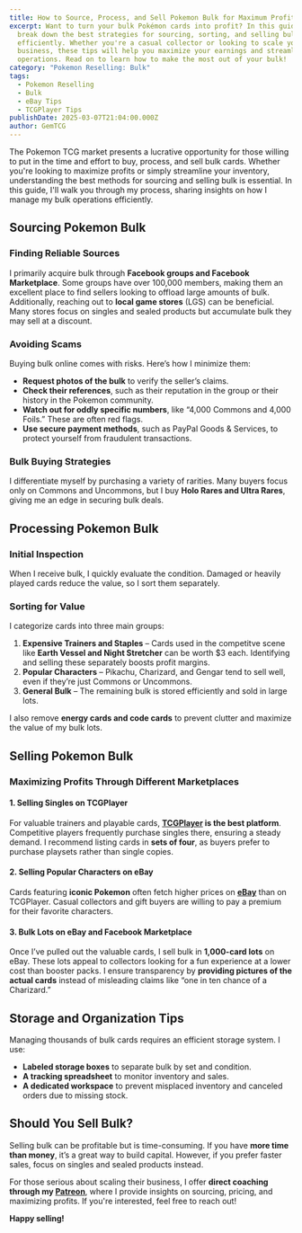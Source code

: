 ```yaml
---
title: How to Source, Process, and Sell Pokemon Bulk for Maximum Profit
excerpt: Want to turn your bulk Pokémon cards into profit? In this guide, I
  break down the best strategies for sourcing, sorting, and selling bulk
  efficiently. Whether you're a casual collector or looking to scale your
  business, these tips will help you maximize your earnings and streamline your
  operations. Read on to learn how to make the most out of your bulk!
category: "Pokemon Reselling: Bulk"
tags:
  - Pokemon Reselling
  - Bulk
  - eBay Tips
  - TCGPlayer Tips
publishDate: 2025-03-07T21:04:00.000Z
author: GemTCG
---
```


<YouTube id="znArjXcdoZA" />

The Pokemon TCG market presents a lucrative opportunity for those willing to put in the time and effort to buy, process, and sell bulk cards. Whether you're looking to maximize profits or simply streamline your inventory, understanding the best methods for sourcing and selling bulk is essential. In this guide, I'll walk you through my process, sharing insights on how I manage my bulk operations efficiently.


## **Sourcing Pokemon Bulk**

### **Finding Reliable Sources**

I primarily acquire bulk through **Facebook groups and Facebook Marketplace**. Some groups have over 100,000 members, making them an excellent place to find sellers looking to offload large amounts of bulk. Additionally, reaching out to **local game stores** (LGS) can be beneficial. Many stores focus on singles and sealed products but accumulate bulk they may sell at a discount.

### **Avoiding Scams**

Buying bulk online comes with risks. Here’s how I minimize them:

* **Request photos of the bulk** to verify the seller’s claims.
* **Check their references**, such as their reputation in the group or their history in the Pokemon community.
* **Watch out for oddly specific numbers**, like “4,000 Commons and 4,000 Foils.” These are often red flags.
* **Use secure payment methods**, such as PayPal Goods & Services, to protect yourself from fraudulent transactions.

### **Bulk Buying Strategies**

I differentiate myself by purchasing a variety of rarities. Many buyers focus only on Commons and Uncommons, but I buy **Holo Rares and Ultra Rares**, giving me an edge in securing bulk deals.

## **Processing Pokemon Bulk**

### **Initial Inspection**

When I receive bulk, I quickly evaluate the condition. Damaged or heavily played cards reduce the value, so I sort them separately.

### **Sorting for Value**

I categorize cards into three main groups:

1. **Expensive Trainers and Staples** – Cards used in the competitve scene like **Earth Vessel and Night Stretcher** can be worth $3 each. Identifying and selling these separately boosts profit margins.
2. **Popular Characters** – Pikachu, Charizard, and Gengar tend to sell well, even if they’re just Commons or Uncommons.
3. **General Bulk** – The remaining bulk is stored efficiently and sold in large lots.

I also remove **energy cards and code cards** to prevent clutter and maximize the value of my bulk lots.

## **Selling Pokemon Bulk**

### **Maximizing Profits Through Different Marketplaces**

#### **1. Selling Singles on TCGPlayer**

For valuable trainers and playable cards, **[TCGPlayer](https://tcgplayer.com) is the best platform**. Competitive players frequently purchase singles there, ensuring a steady demand. I recommend listing cards in **sets of four**, as buyers prefer to purchase playsets rather than single copies.

#### **2. Selling Popular Characters on eBay**

Cards featuring **iconic Pokemon** often fetch higher prices on **[eBay](https://ebay.com)** than on TCGPlayer. Casual collectors and gift buyers are willing to pay a premium for their favorite characters.

#### **3. Bulk Lots on eBay and Facebook Marketplace**

Once I’ve pulled out the valuable cards, I sell bulk in **1,000-card lots** on eBay. These lots appeal to collectors looking for a fun experience at a lower cost than booster packs. I ensure transparency by **providing pictures of the actual cards** instead of misleading claims like “one in ten chance of a Charizard.”

## **Storage and Organization Tips**

Managing thousands of bulk cards requires an efficient storage system. I use:

* **Labeled storage boxes** to separate bulk by set and condition.
* **A tracking spreadsheet** to monitor inventory and sales.
* **A dedicated workspace** to prevent misplaced inventory and canceled orders due to missing stock.

## **Should You Sell Bulk?**

Selling bulk can be profitable but is time-consuming. If you have **more time than money**, it’s a great way to build capital. However, if you prefer faster sales, focus on singles and sealed products instead.

For those serious about scaling their business, I offer **direct coaching through my [Patreon](https://www.patreon.com/c/GemTCG)**, where I provide insights on sourcing, pricing, and maximizing profits. If you're interested, feel free to reach out!

**Happy selling!**

